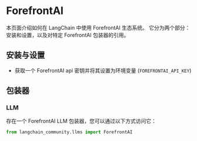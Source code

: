 # ForefrontAI

本页面介绍如何在 LangChain 中使用 ForefrontAI 生态系统。
它分为两个部分：安装和设置，以及对特定 ForefrontAI 包装器的引用。

## 安装与设置
- 获取一个 ForefrontAI api 密钥并将其设置为环境变量 (`FOREFRONTAI_API_KEY`)

## 包装器

### LLM

存在一个 ForefrontAI LLM 包装器，您可以通过以下方式访问它：
```python
from langchain_community.llms import ForefrontAI
```